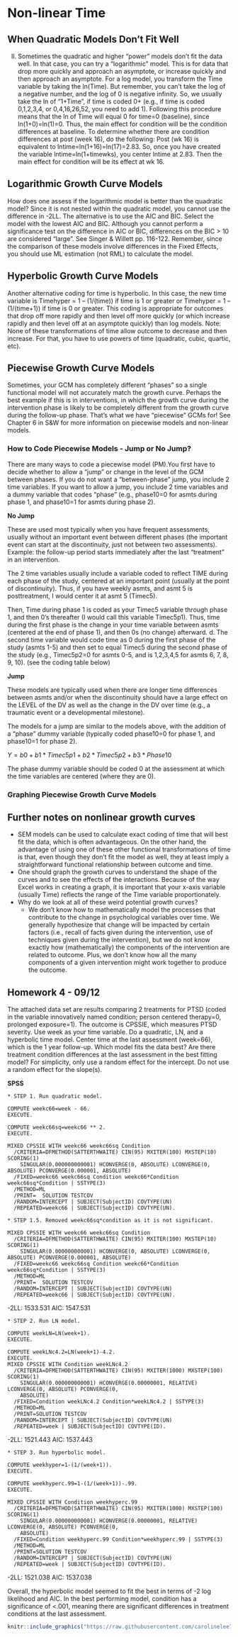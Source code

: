 # Non-linear Time 

## When Quadratic Models Don't Fit Well

II. Sometimes the quadratic and higher “power” models don’t fit the data well. In that case, you can try a “logarithmic” model. This is for data that drop more quickly and approach an asymptote, or increase quickly and then approach an asymptote. For a log model, you transform the Time variable by taking the ln(Time). But remember, you can’t take the log of a negative number, and the log of 0 is negative infinity. So, we usually take the ln of “1+Time”, if time is coded 0+ (e.g., if time is coded 0,1,2,3,4, or 0,4,16,26,52, you need to add 1). Following this procedure means that the ln of Time will equal 0 for time=0 (baseline), since ln(1+0)=ln(1)=0. Thus, the main effect for condition will be the condition differences at baseline. To determine whether there are condition differences at post (week 16), do the following: Post (wk 16) is equivalent to lntime=ln(1+16)=ln(17)=2.83. So, once you have created the variable lntime=ln(1+timewks), you center lntime at 2.83. Then the main effect for condition will be its effect at wk 16.

## Logarithmic Growth Curve Models 

How does one assess if the logarithmic model is better than the quadratic model? Since it is not nested within the quadratic model, you cannot use the difference in -2LL. The alternative is to use the AIC and BIC. Select the model with the lowest AIC and BIC. Although you cannot perform a significance test on the difference in AIC or BIC, differences on the BIC > 10 are considered “large”. See Singer & Willett pp. 116-122. Remember, since the comparison of these models involve differences in the Fixed Effects, you should use ML estimation (not RML) to calculate the model.

## Hyperbolic Growth Curve Models 

Another alternative coding for time is hyperbolic. In this case, the new time variable is 
	Timehyper =  1 – (1/(time))      if time is 1 or greater or
	Timehyper =  1 – (1/(time+1))    if time is 0 or greater.
This coding is appropriate for outcomes that drop off more rapidly and then level off more quickly (or which increase rapidly and then level off at an asymptote quickly) than log models. Note: None of these transformations of time allow outcome to decrease and then increase. For that, you have to use powers of time (quadratic, cubic, quartic, etc). 

## Piecewise Growth Curve Models 

Sometimes, your GCM has completely different “phases” so a single functional model will not accurately match the growth curve. Perhaps the best example if this is in interventions, in which the growth curve during the intervention phase is likely to be completely different from the growth curve during the follow-up phase. That’s what we have “piecewise” GCMs for! See Chapter 6 in S&W for more information on piecewise models and non-linear models.

### How to Code Piecewise Models - Jump or No Jump?

There are many ways to code a piecewise model (PM).You first have to decide whether to allow a “jump” or change in the level of the GCM between phases. If you do not want a “between-phase” jump, you include 2 time variables. If you want to allow a jump, you include 2 time variables and a dummy variable that codes “phase” (e.g., phase10=0 for asmts during phase 1, and phase10=1 for asmts during phase 2).

**No Jump**

These are used most typically when you have frequent assessments, usually without an important event between different phases (the important event can start at the discontinuity, just not between two assessments). Example: the follow-up period starts immediately after the last “treatment” in an intervention.	

The 2 time variables usually include a variable coded to reflect TIME during each phase of the study, centered at an important point (usually at the point of discontinuity). Thus, if you have weekly asmts, and asmt 5 is posttreatment, I would center it at asmt 5 (Timec5). 

Then, Time during phase 1 is coded as your Timec5 variable through phase 1, and then 0’s thereafter (I would call this variable Timec5p1). Thus, time during the first phase is the change in your time variable between asmts (centered at the end of phase 1), and then 0s (no change) afterward. 
d. The second time variable would code time as 0 during the first phase of the study (asmts 1-5) and then set to equal Timec5 during the second phase of the study (e.g., Timec5p2=0 for asmts 0-5, and is 1,2,3,4,5 for asmts 6, 7, 8, 9, 10). (see the coding table below)

**Jump**

These models are typically used when there are longer time differences between asmts and/or when the discontinuity should have a large effect on the LEVEL of the DV as well as the change in the DV over time (e.g., a traumatic event or a developmental milestone).

The models for a jump are similar to the models above, with the addition of a “phase” dummy variable (typically coded phase10=0 for phase 1, and phase10=1 for phase 2). 

$Y = b0 +b1*Timec5p1 + b2*Timec5p2 + b3*Phase10$

The phase dummy variable should be coded 0 at the assessment at which the time variables are centered (where they are 0).

### Graphing Piecewise Growth Curve Models 

## Further notes on nonlinear growth curves 

- SEM models can be used to calculate exact coding of time that will best fit the data, which is often advantageous. On the other hand, the advantage of using one of these other functional transformations of time is that, even though they don’t fit the model as well, they at least imply a straightforward functional relationship between outcome and time.
- One should graph the growth curves to understand the shape of the curves and to see the effects of the interactions. Because of the way Excel works in creating a graph, it is important that your x-axis variable (usually Time) reflects the range of the Time variable proportionately.
- Why do we look at all of these weird potential growth curves?
  * We don’t know how to mathematically model the processes that contribute to the change in psychological variables over time. We generally hypothesize that change will be impacted by certain factors (i.e., recall of facts given during the intervention, use of techniques given during the intervention), but we do not know exactly how (mathematically) the components of the intervention are related to outcome. Plus, we don’t know how all the many components of a given intervention might work together to produce the outcome.

## Homework 4 - 09/12

The attached data set are results comparing 2 treatments for PTSD (coded in the variable innovatively named condition; person centered therapy=0, prolonged exposure=1). The outcome is CPSSIE, which measures PTSD severity. Use week as your time variable. Do a quadratic, LN, and a hyperbolic time model. Center time at the last assessment (week=66), which is the 1 year follow-up. Which model fits the data best? Are there treatment condition differences at the last assessment in the best fitting model? For simplicity, only use a random effect for the intercept. Do not use a random effect for the slope(s).

**SPSS**

```
* STEP 1. Run quadratic model. 

COMPUTE weekc66=week - 66.
EXECUTE.

COMPUTE weekc66sq=weekc66 ** 2.
EXECUTE.

MIXED CPSSIE WITH weekc66 weekc66sq Condition
  /CRITERIA=DFMETHOD(SATTERTHWAITE) CIN(95) MXITER(100) MXSTEP(10) SCORING(1) 
    SINGULAR(0.000000000001) HCONVERGE(0, ABSOLUTE) LCONVERGE(0, ABSOLUTE) PCONVERGE(0.000001, ABSOLUTE)    
  /FIXED=weekc66 weekc66sq Condition weekc66*Condition weekc66sq*Condition | SSTYPE(3)
  /METHOD=ML
  /PRINT=  SOLUTION TESTCOV
  /RANDOM=INTERCEPT | SUBJECT(SubjectID) COVTYPE(UN)
  /REPEATED=weekc66 | SUBJECT(SubjectID) COVTYPE(UN).
  
* STEP 1.5. Removed weekc66sq*condition as it is not significant. 

MIXED CPSSIE WITH weekc66 weekc66sq Condition
  /CRITERIA=DFMETHOD(SATTERTHWAITE) CIN(95) MXITER(100) MXSTEP(10) SCORING(1) 
    SINGULAR(0.000000000001) HCONVERGE(0, ABSOLUTE) LCONVERGE(0, ABSOLUTE) PCONVERGE(0.000001, ABSOLUTE)    
  /FIXED=weekc66 weekc66sq Condition weekc66*Condition weekc66sq*Condition | SSTYPE(3)
  /METHOD=ML
  /PRINT=  SOLUTION TESTCOV
  /RANDOM=INTERCEPT | SUBJECT(SubjectID) COVTYPE(UN)
  /REPEATED=weekc66 | SUBJECT(SubjectID) COVTYPE(UN).
```
-2LL: 1533.531
AIC: 1547.531

```
* STEP 2. Run LN model. 

COMPUTE weekLN=LN(week+1).
EXECUTE.

COMPUTE weekLNc4.2=LN(week+1)-4.2.
EXECUTE.
MIXED CPSSIE WITH Condition weekLNc4.2
  /CRITERIA=DFMETHOD(SATTERTHWAITE) CIN(95) MXITER(1000) MXSTEP(100) SCORING(1) 
    SINGULAR(0.000000000001) HCONVERGE(0.00000001, RELATIVE) LCONVERGE(0, ABSOLUTE) PCONVERGE(0, 
    ABSOLUTE)
  /FIXED=Condition weekLNc4.2 Condition*weekLNc4.2 | SSTYPE(3)
  /METHOD=ML
  /PRINT=SOLUTION TESTCOV
  /RANDOM=INTERCEPT | SUBJECT(SubjectID) COVTYPE(UN)
  /REPEATED=week | SUBJECT(SubjectID) COVTYPE(ID).
```
-2LL: 1521.443
AIC: 1537.443

```
* STEP 3. Run hyperbolic model. 

COMPUTE weekhyper=1-(1/(week+1)).
EXECUTE.

COMPUTE weekhyperc.99=1-(1/(week+1))-.99.
EXECUTE.

MIXED CPSSIE WITH Condition weekhyperc.99
  /CRITERIA=DFMETHOD(SATTERTHWAITE) CIN(95) MXITER(1000) MXSTEP(100) SCORING(1) 
    SINGULAR(0.000000000001) HCONVERGE(0.00000001, RELATIVE) LCONVERGE(0, ABSOLUTE) PCONVERGE(0, 
    ABSOLUTE)
  /FIXED=Condition weekhyperc.99 Condition*weekhyperc.99 | SSTYPE(3)
  /METHOD=ML
  /PRINT=SOLUTION TESTCOV
  /RANDOM=INTERCEPT | SUBJECT(SubjectID) COVTYPE(UN)
  /REPEATED=week | SUBJECT(SubjectID) COVTYPE(ID).
```

-2LL: 1521.038
AIC: 1537.038  

Overall, the hyperbolic model seemed to fit the best in terms of -2 log likelihood and AIC. In the best performing model, condition has a significance of <.001, meaning there are significant differences in treatment conditions at the last assessment.

```r
knitr::include_graphics("https://raw.githubusercontent.com/carolinelee78/mlmbookdown/main/_figures/IMG22.png")
```


 




